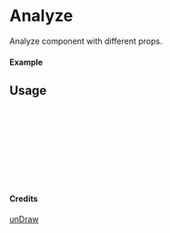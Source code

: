 
<Meta of={Analyze} title="unDraw/Analyze" />

# Analyze

Analyze component with different props.

#### Example

<Canvas of={Analyze.Primary} />

## Usage

```ts
import { Analyze } from "yadl-ui";

const Example = () => {
  return (
      <Analyze />
  );
};

export default Example;
```

#### Credits
[unDraw](https://undraw.co/illustrations)
